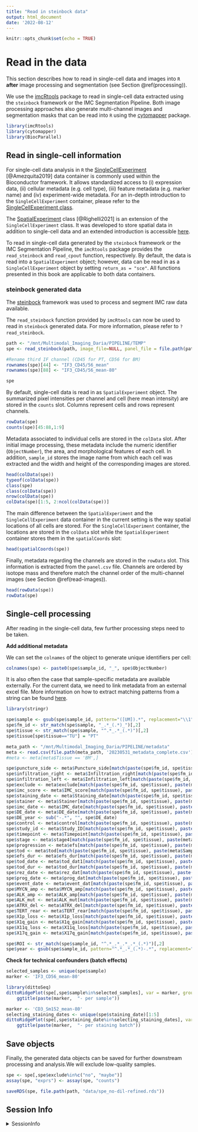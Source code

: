 ```yaml
---
title: "Read in steinbock data"
output: html_document
date: '2022-08-12'
---
```


```r
knitr::opts_chunk$set(echo = TRUE)
```

# Read in the data {#read-data}

This section describes how to read in single-cell data and images into `R`
**after** image processing and segmentation (see Section \@ref(processing)).

We use the [imcRtools](https://github.com/BodenmillerGroup/imcRtools) package to
read in single-cell data extracted using the `steinbock` framework or the IMC
Segmentation Pipeline. Both image processing approaches also generate
multi-channel images and segmentation masks that can be read into `R` using the
[cytomapper](https://github.com/BodenmillerGroup/cytomapper) package.

```r
library(imcRtools)
library(cytomapper)
library(BiocParallel)
```

## Read in single-cell information

For single-cell data analysis in `R` the
[SingleCellExperiment](https://bioconductor.org/packages/release/bioc/html/SingleCellExperiment.html)
[@Amezquita2019] data container is commonly used within the Bioconductor
framework. It allows standardized access to (i) expression data, (ii) cellular
metadata (e.g. cell type), (iii) feature metadata (e.g. marker name) and (iv)
experiment-wide metadata. For an in-depth introduction to the `SingleCellExperiment`
container, please refer to the [SingleCellExperiment class](https://bioconductor.org/books/3.14/OSCA.intro/the-singlecellexperiment-class.html).

The [SpatialExperiment](https://bioconductor.org/packages/release/bioc/html/SingleCellExperiment.html)
class [@Righelli2021] is an extension of the `SingleCellExperiment` class. It
was developed to store spatial data in addition to single-cell data and an
extended introduction is accessible
[here](https://bioconductor.org/packages/release/bioc/vignettes/SpatialExperiment/inst/doc/SpatialExperiment.html).

To read in single-cell data generated by the `steinbock` framework or the IMC
Segmentation Pipeline, the `imcRtools` package provides the `read_steinbock` and
`read_cpout` function, respectively. By default, the data is read into a
`SpatialExperiment` object; however, data can be read in as a
`SingleCellExperiment` object by setting `return_as = "sce"`. All functions
presented in this book are applicable to both data containers.

### steinbock generated data

The [steinbock](https://github.com/BodenmillerGroup/steinbock) framework was
used to process and segment IMC raw data available.

The `read_steinbock` function provided by `imcRtools` can now be used to read in
`steinbock` generated data. For more information, please refer to
`?read_steinbock`.

```r

path <- "/mnt/Multimodal_Imaging_Daria/PIPELINE/TEMP"
spe <- read_steinbock(path, image_file=NULL, panel_file = file.path(path, 'NB_Panel.csv')) 

#Rename third IF channel (CD45 for PT, CD56 for BM)
rownames(spe)[44] <- "IF3_CD45/56_mean"
rownames(spe)[88] <- "IF3_CD45/56_mean-80"

spe
```

By default, single-cell data is read in as `SpatialExperiment` object. 
The summarized pixel intensities per channel and cell (here mean intensity) are
stored in the `counts` slot. Columns represent cells and rows represent channels.

```r
rowData(spe)
counts(spe)[45:88,1:9]
```

Metadata associated to individual cells are stored in the `colData` slot. After
initial image processing, these metadata include the numeric identifier (`ObjectNumber`),
the area, and morphological features of each cell. In addition, `sample_id` stores
the image name from which each cell was extracted and the width and height of the
corresponding images are stored.

```r
head(colData(spe))
typeof(colData(spe))
class(spe)
class(colData(spe))
nrow(colData(spe))
colData(spe)[1:5, 2:ncol(colData(spe))]
```

The main difference between the `SpatialExperiment` and the
`SingleCellExperiment` data container in the current setting is the way spatial
locations of all cells are stored. For the `SingleCellExperiment` container, the
locations are stored in the `colData` slot while the `SpatialExperiment`
container stores them in the `spatialCoords` slot:

```r
head(spatialCoords(spe))
```

Finally, metadata regarding the channels are stored in the `rowData` slot. This
information is extracted from the `panel.csv` file. Channels are ordered by
isotope mass and therefore match the channel order of the multi-channel images
(see Section \@ref(read-images)).

```r
head(rowData(spe))
rowData(spe)
```

## Single-cell processing {#cell-processing}

After reading in the single-cell data, few further processing steps need to be
taken.

**Add additional metadata**

We can set the `colnames` of the object to generate unique identifiers per cell:

```r
colnames(spe) <- paste0(spe$sample_id, "_", spe$ObjectNumber)
```

It is also often the case that sample-specific metadata are available externally.
For the current data, we need to link metadata from an external excel file.
More information on how to extract matching patterns from a string can be found [here](https://stringr.tidyverse.org/reference/str_extract.html).

```r
library(stringr)

spe$sample <- gsub(spe$sample_id, pattern="([UM]).*", replacement="\\1")
spe$fm_id <- str_match(spe$sample, "_.*_(.*)_")[,2]  
spe$tissue <- str_match(spe$sample, "^.*_.*_(.*)")[,2] 
spe$tissue[spe$tissue=="TU"] = "PT"

meta_path <- "/mnt/Multimodal_Imaging_Daria/PIPELINE/metadata"
meta <- read.csv(file.path(meta_path, '20230531_metadata_complete.csv'))
#meta <- meta[meta$Tissue == 'BM',]

spe$puncture_side <- meta$Puncture_side[match(paste(spe$fm_id, spe$tissue), paste(meta$Sample, meta$Tissue))]
spe$infiltration_right <- meta$Infiltration_right[match(paste(spe$fm_id, spe$tissue), paste(meta$Sample, meta$Tissue))]
spe$infiltration_left <- meta$Infiltration_left[match(paste(spe$fm_id, spe$tissue), paste(meta$Sample, meta$Tissue))]
spe$exclude <- meta$exclude[match(paste(spe$fm_id, spe$tissue), paste(meta$Sample, meta$Tissue))]
spe$imc_score <- meta$IMC_score[match(paste(spe$fm_id, spe$tissue), paste(meta$Sample, meta$Tissue))]
spe$staining_date <- meta$Staining_date[match(paste(spe$fm_id, spe$tissue), paste(meta$Sample, meta$Tissue))]
spe$stainer <- meta$Stainer[match(paste(spe$fm_id, spe$tissue), paste(meta$Sample, meta$Tissue))]
spe$imc_date <- meta$IMC_date[match(paste(spe$fm_id, spe$tissue), paste(meta$Sample, meta$Tissue))]
spe$DE_date <- meta$DE_date[match(paste(spe$fm_id, spe$tissue), paste(meta$Sample, meta$Tissue))]
spe$DE_year <- sub("-.*", "", spe$DE_date)
spe$control <- meta$control[match(paste(spe$fm_id, spe$tissue), paste(meta$Sample, meta$Tissue))]
spe$study_id <- meta$Study_ID[match(paste(spe$fm_id, spe$tissue), paste(meta$Sample, meta$Tissue))]
spe$timepoint <- meta$Timepoint[match(paste(spe$fm_id, spe$tissue), paste(meta$Sample, meta$Tissue))]
spe$stage <- meta$stage4[match(paste(spe$fm_id, spe$tissue), paste(meta$Sample, meta$Tissue))]
spe$progression <- meta$efs[match(paste(spe$fm_id, spe$tissue), paste(meta$Sample, meta$Tissue))]
spe$tod <- meta$tod[match(paste(spe$fm_id, spe$tissue), paste(meta$Sample, meta$Tissue))]
spe$efs_dur <- meta$efs_dur[match(paste(spe$fm_id, spe$tissue), paste(meta$Sample, meta$Tissue))]
spe$tod_date <- meta$tod_dat1[match(paste(spe$fm_id, spe$tissue), paste(meta$Sample, meta$Tissue))]
spe$tod_dur <- meta$tod_dur[match(paste(spe$fm_id, spe$tissue), paste(meta$Sample, meta$Tissue))]
spe$rez_date <- meta$rez_dat[match(paste(spe$fm_id, spe$tissue), paste(meta$Sample, meta$Tissue))]
spe$prog_date <- meta$prog_dat[match(paste(spe$fm_id, spe$tissue), paste(meta$Sample, meta$Tissue))]
spe$event_date <- meta$event_dat[match(paste(spe$fm_id, spe$tissue), paste(meta$Sample, meta$Tissue))]
spe$MYCN_amp <- meta$MYCN_amp[match(paste(spe$fm_id, spe$tissue), paste(meta$Sample, meta$Tissue))]
spe$ALK_amp <- meta$ALK_amp[match(paste(spe$fm_id, spe$tissue), paste(meta$Sample, meta$Tissue))]
spe$ALK_mut <- meta$ALK_mut[match(paste(spe$fm_id, spe$tissue), paste(meta$Sample, meta$Tissue))]
spe$ATRX_del <- meta$ATRX_del[match(paste(spe$fm_id, spe$tissue), paste(meta$Sample, meta$Tissue))]
spe$TERT_rear <- meta$TERT_rear[match(paste(spe$fm_id, spe$tissue), paste(meta$Sample, meta$Tissue))]
spe$X1p_loss <- meta$X1p_loss[match(paste(spe$fm_id, spe$tissue), paste(meta$Sample, meta$Tissue))]
spe$X1q_gain <- meta$X1q_gain[match(paste(spe$fm_id, spe$tissue), paste(meta$Sample, meta$Tissue))]
spe$X11q_loss <- meta$X11q_loss[match(paste(spe$fm_id, spe$tissue), paste(meta$Sample, meta$Tissue))]
spe$X17q_gain <- meta$X17q_gain[match(paste(spe$fm_id, spe$tissue), paste(meta$Sample, meta$Tissue))]

spe$ROI <- str_match(spe$sample_id, "^.*_.*_.*_.*_(.*)")[,2]
spe$year <- gsub(spe$sample_id, pattern="^.*_.*_(.*)-.*", replacement="\\1")
```


**Check for technical confounders (batch effects)**

```r

selected_samples <- unique(spe$sample)
marker <- 'IF3_CD56_mean-80'

library(dittoSeq)
dittoRidgePlot(spe[,spe$sample%in%selected_samples], var = marker, group.by = "sample", assay = "counts") +
    ggtitle(paste(marker,  "- per sample"))
```

```r

marker <- 'CD3_Sm152_mean-80'
selecting_staining_dates <- unique(spe$staining_date)[1:5]
dittoRidgePlot(spe[,spe$staining_date%in%selecting_staining_dates], var = marker, group.by = "staining_date", assay = "counts") +
    ggtitle(paste(marker,  "- per staining batch"))

```


## Save objects

Finally, the generated data objects can be saved for further downstream 
processing and analysis.We will exclude low-quality samples.

```r

spe <- spe[,spe$exclude%in%c("no", "maybe")]
assay(spe, "exprs") <- assay(spe, "counts")

saveRDS(spe, file.path(path, "data/spe_no-dil-refined.rds"))
```

## Session Info

<details>
   <summary>SessionInfo</summary>
   
```r
sessionInfo()
```
</details>